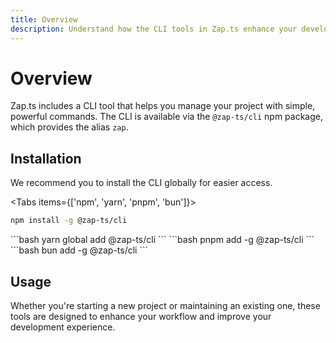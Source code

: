 ```yaml
---
title: Overview
description: Understand how the CLI tools in Zap.ts enhance your development workflow.
---
```


# Overview

Zap.ts includes a CLI tool that helps you manage your project with simple, powerful commands. The CLI is available via the `@zap-ts/cli` npm package, which provides the alias `zap`.

## Installation

We recommend you to install the CLI globally for easier access.

<Tabs items={['npm', 'yarn', 'pnpm', 'bun']}>
<Tab value="npm">
```bash
npm install -g @zap-ts/cli
```
</Tab>
<Tab value="yarn">
```bash
yarn global add @zap-ts/cli
```
</Tab>
<Tab value="pnpm">
```bash
pnpm add -g @zap-ts/cli
```
</Tab>
<Tab value="bun">
```bash
bun add -g @zap-ts/cli
```
</Tab>
</Tabs>

## Usage

Whether you're starting a new project or maintaining an existing one, these tools are designed to enhance your workflow and improve your development experience.

<Cards>
  <Card title="Create Projects" description="Easily create new projects with the CLI." href="/docs/cli/create-projects" />
  <Card title="Manage Projects" description="Efficiently manage your existing projects." href="/docs/cli/manage-projects" />
</Cards>
